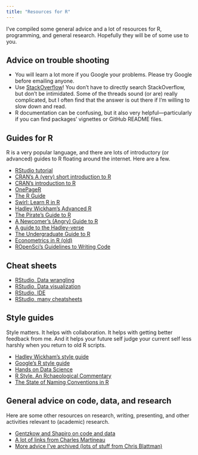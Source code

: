 ```yaml
---
title: "Resources for R"
---
```


I've compiled some general advice and a lot of resources for R, programming, and general research. Hopefully they will be of some use to you.

## Advice on trouble shooting

- You will learn a lot more if you Google your problems. Please try Google before emailing anyone.
- Use [StackOverflow](http://stackoverflow.com)! You don't have to directly search StackOverflow, but don't be intimidated. Some of the threads sound (or are) really complicated, but I often find that the answer is out there if I'm willing to slow down and read.
- R documentation can be confusing, but it also very helpful—particularly if you can find packages' vignettes or GitHub README files.

## Guides for R

R is a very popular language, and there are lots of introductory (or advanced) guides to R floating around the internet. Here are a few.

- [RStudio tutorial](http://web.cs.ucla.edu/~gulzar/rstudio/basic-tutorial.html)
- [CRAN's A (very) short introduction to R](https://cran.r-project.org/doc/contrib/Torfs+Brauer-Short-R-Intro.pdf)
- [CRAN's introduction to R](https://cran.r-project.org/doc/manuals/r-release/R-intro.pdf)
- [OnePageR](http://togaware.com/onepager/)
- [The R Guide](https://cran.r-project.org/doc/contrib/Owen-TheRGuide.pdf)
- [Swirl: Learn R in R](http://swirlstats.com/)
- [Hadley Wickham's Advanced R](http://adv-r.had.co.nz/)
- [The Pirate's Guide to R](http://nathanieldphillips.com/thepiratesguidetor/)
- [A Newcomer's (Angry) Guide to R](http://arrgh.tim-smith.us/)
- [A guide to the Hadley-verse](https://barryrowlingson.github.io/hadleyverse/#1)
- [The Undergraduate Guide to R](http://www.biostat.jhsph.edu/~ajaffe/docs/undergradguidetoR.pdf)
- [Econometrics in R (old)](https://cran.r-project.org/doc/contrib/Farnsworth-EconometricsInR.pdf)
- [ROpenSci's Guidelines to Writing Code](https://ropensci.github.io/reproducibility-guide/sections/writingCode/)

## Cheat sheets

- [RStudio, Data wrangling](http://www.rstudio.com/wp-content/uploads/2015/02/data-wrangling-cheatsheet.pdf)
- [RStudio, Data visualization](http://www.rstudio.com/wp-content/uploads/2015/12/ggplot2-cheatsheet-2.0.pdf)
- [RStudio, IDE](http://www.rstudio.com/wp-content/uploads/2016/01/rstudio-IDE-cheatsheet.pdf)
- [RStudio, many cheatsheets](https://www.rstudio.com/resources/cheatsheets/)

## Style guides

Style matters. It helps with collaboration. It helps with getting better feedback from me. And it helps your future self judge your current self less harshly when you return to old R scripts.

- [Hadley Wickham's style guide](http://adv-r.had.co.nz/Style.html)
- [Google's R style guide](https://google.github.io/styleguide/Rguide.xml)
- [Hands on Data Science](http://handsondatascience.com/StyleO.pdf)
- [R Style. An Rchaeological Commentary](https://cran.r-project.org/web/packages/rockchalk/vignettes/Rstyle.pdf)
- [The State of Naming Conventions in R](https://journal.r-project.org/archive/2012-2/RJournal_2012-2_Baaaath.pdf)

## General advice on code, data, and research

Here are some other resources on research, writing, presenting, and other activities relevant to (academic) research.

- [Gentzkow and Shapiro on code and data](https://web.stanford.edu/~gentzkow/research/CodeAndData.pdf)
- [A lot of links from Charles Martineau](http://www.charlesmartineau.com/research-advice)
- [More advice I've archived (lots of stuff from Chris Blattman)](https://github.com/edrubin/Advice)
